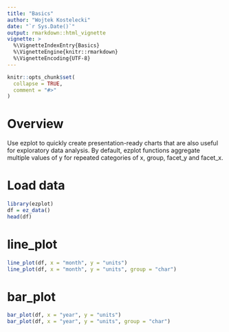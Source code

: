 ```yaml
---
title: "Basics"
author: "Wojtek Kostelecki"
date: "`r Sys.Date()`"
output: rmarkdown::html_vignette
vignette: >
  %\VignetteIndexEntry{Basics}
  %\VignetteEngine{knitr::rmarkdown}
  %\VignetteEncoding{UTF-8}
---
```


```r
knitr::opts_chunk$set(
  collapse = TRUE,
  comment = "#>"
)
```

# Overview

Use ezplot to quickly create presentation-ready charts that are also useful for
exploratory data analysis. By default, ezplot functions aggregate multiple 
values of y for repeated categories of x, group, facet_y and facet_x.


# Load data

```r
library(ezplot)
df = ez_data()
head(df)
```


# line_plot
```r
line_plot(df, x = "month", y = "units")
line_plot(df, x = "month", y = "units", group = "char")
```
# bar_plot
```r

bar_plot(df, x = "year", y = "units")
bar_plot(df, x = "year", y = "units", group = "char")
```

